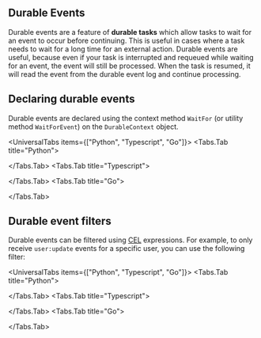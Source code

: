 
## Durable Events

Durable events are a feature of **durable tasks** which allow tasks to wait for an event to occur before continuing. This is useful in cases where a task needs to wait for a long time for an external action. Durable events are useful, because even if your task is interrupted and requeued while waiting for an event, the event will still be processed. When the task is resumed, it will read the event from the durable event log and continue processing.

## Declaring durable events

Durable events are declared using the context method `WaitFor` (or utility method `WaitForEvent`) on the `DurableContext` object.

<UniversalTabs items={["Python", "Typescript", "Go"]}>
  <Tabs.Tab title="Python">

<Snippet src={snips.python.durable_event.worker.durable_event} />

</Tabs.Tab>
<Tabs.Tab title="Typescript">

<Snippet src={snips.typescript.durable_event.workflow.durable_event} />

</Tabs.Tab>
<Tabs.Tab title="Go">

<Snippet src={snips.go.workflows.durable_event.durable_event} />

</Tabs.Tab>
</UniversalTabs>

## Durable event filters

Durable events can be filtered using [CEL](https://github.com/google/cel-spec) expressions. For example, to only receive `user:update` events for a specific user, you can use the following filter:

<UniversalTabs items={["Python", "Typescript", "Go"]}>
  <Tabs.Tab title="Python">

<Snippet src={snips.python.durable_event.worker.durable_event_with_filter} />

</Tabs.Tab>
<Tabs.Tab title="Typescript">

<Snippet
  src={snips.typescript.durable_event.workflow.durable_event_with_filter}
/>

</Tabs.Tab>
<Tabs.Tab title="Go">

<Snippet src={snips.go.workflows.durable_event.durable_event_with_filter} />

</Tabs.Tab>
</UniversalTabs>
